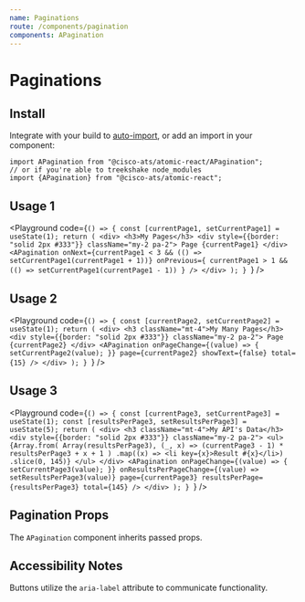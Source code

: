 ```yaml
---
name: Paginations
route: /components/pagination
components: APagination
---
```



# Paginations

## Install

Integrate with your build to [auto-import](?path=/docs/getting-started--page#integrating), or add an import in your component:

```
import APagination from "@cisco-ats/atomic-react/APagination";
// or if you're able to treekshake node_modules
import {APagination} from "@cisco-ats/atomic-react";
```

## Usage 1

<Playground
  code={`() => {
  const [currentPage1, setCurrentPage1] = useState(1);
  return (
    <div>
      <h3>My Pages</h3>
      <div style={{border: "solid 2px #333"}} className="my-2 pa-2">
        Page {currentPage1}
      </div>
      <APagination
        onNext={currentPage1 < 3 && (() => setCurrentPage1(currentPage1 + 1))}
        onPrevious={
          currentPage1 > 1 && (() => setCurrentPage1(currentPage1 - 1))
        }
      />
    </div>
  );
}
`}
/>

## Usage 2

<Playground
  code={`() => {
  const [currentPage2, setCurrentPage2] = useState(1);
  return (
    <div>
      <h3 className="mt-4">My Many Pages</h3>
      <div style={{border: "solid 2px #333"}} className="my-2 pa-2">
        Page {currentPage2}
      </div>
      <APagination
        onPageChange={(value) => {
          setCurrentPage2(value);
        }}
        page={currentPage2}
        showText={false}
        total={15}
      />
    </div>
  );
}
`}
/>

## Usage 3

<Playground
  code={`() => {
  const [currentPage3, setCurrentPage3] = useState(1);
  const [resultsPerPage3, setResultsPerPage3] = useState(5);
  return (
    <div>
      <h3 className="mt-4">My API's Data</h3>
      <div style={{border: "solid 2px #333"}} className="my-2 pa-2">
        <ul>
          {Array.from(
            Array(resultsPerPage3),
            (_, x) => (currentPage3 - 1) * resultsPerPage3 + x + 1
          )
            .map((x) => <li key={x}>Result #{x}</li>)
            .slice(0, 145)}
        </ul>
      </div>
      <APagination
        onPageChange={(value) => {
          setCurrentPage3(value);
        }}
        onResultsPerPageChange={(value) => setResultsPerPage3(value)}
        page={currentPage3}
        resultsPerPage={resultsPerPage3}
        total={145}
      />
    </div>
  );
}
`}
/>

## Pagination Props

The `APagination` component inherits passed props.

<Props of="APagination" />

## Accessibility Notes

Buttons utilize the `aria-label` attribute to communicate functionality.
